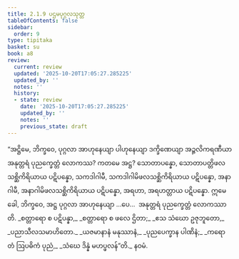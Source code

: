 ```yaml
---
title: 2.1.9 ပဌမပုဂ္ဂလသုတ္တ
tableOfContents: false
sidebar:
  order: 9
type: tipitaka
basket: su
book: a8
review:
  current: review
  updated: '2025-10-20T17:05:27.285225'
  updated_by: ''
  notes: ''
  history:
  - state: review
    date: '2025-10-20T17:05:27.285225'
    updated_by: ''
    notes: ''
    previous_state: draft
---
```



<DynamicBreadcrumb />


<ReviewStatus review={frontmatter.review} showDetails={true} />

<HypothesisAnnotation frontmatter={frontmatter} />

<Division number="59" book="a8" e="ch" v="17" p="115">

<Paragraph number="610" book="a8">
“အဋ္ဌိမေ, ဘိက္ခဝေ, ပုဂ္ဂလာ အာဟုနေယျာ ပါဟုနေယျာ ဒက္ခိဏေယျာ အဉ္ဇလိကရဏီယာ အနုတ္တရံ ပုညက္ခေတ္တံ လောကဿ? ကတမေ အဋ္ဌ? သောတာပန္နော, သောတာပတ္တိဖလသစ္ဆိကိရိယာယ ပဋိပန္နော, သကဒါဂါမီ, သကဒါဂါမိဖလသစ္ဆိကိရိယာယ ပဋိပန္နော, အနာဂါမီ, အနာဂါမိဖလသစ္ဆိကိရိယာယ ပဋိပန္နော, အရဟာ, အရဟတ္တာယ ပဋိပန္နော. ဣမေ ခေါ, ဘိက္ခဝေ, အဋ္ဌ ပုဂ္ဂလာ အာဟုနေယျာ …ပေ…  အနုတ္တရံ ပုညက္ခေတ္တံ လောကဿာတိ.
</Paragraph>

<Paragraph number="611" type="verses" book="a8">
_စတ္တာရော စ ပဋိပန္နာ,_  
_စတ္တာရော စ ဖလေ ဌိတာ;_  
_ဧသ သံဃော ဥဇုဘူတော,_  
_ပညာသီလသမာဟိတော._  

</Paragraph>

<Paragraph number="612" type="verses" book="a8">
_ယဇမာနာနံ မနုဿာနံ,_  
_ပုညပေက္ခာန ပါဏိနံ;_  
_ကရောတံ ဩပဓိကံ ပုညံ,_  
_သံဃေ ဒိန္နံ မဟပ္ဖလန်”တိ._  


</Paragraph>
</Division>

<Paragraph number="613" type="center" book="a8">
နဝမံ.
</Paragraph>
